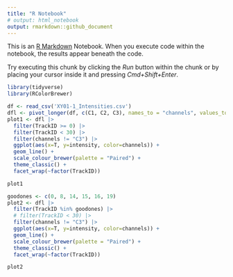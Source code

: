 ```yaml
---
title: "R Notebook"
# output: html_notebook
output: rmarkdown::github_document
---
```


This is an [R Markdown](http://rmarkdown.rstudio.com) Notebook. When you execute code within the notebook, the results appear beneath the code. 

Try executing this chunk by clicking the *Run* button within the chunk or by placing your cursor inside it and pressing *Cmd+Shift+Enter*. 

```r
library(tidyverse)
library(RColorBrewer)

df <- read_csv('XY01-1_Intensities.csv')
dfl <- pivot_longer(df, c(C1, C2, C3), names_to = "channels", values_to = "intensity")
plot1 <- dfl |> 
  filter(TrackID >= 0) |>
  filter(TrackID < 30) |>
  filter(channels != "C3") |> 
  ggplot(aes(x=T, y=intensity, color=channels)) +
  geom_line() +
  scale_colour_brewer(palette = "Paired") +
  theme_classic() +
  facet_wrap(~factor(TrackID))

plot1
```



```r
goodones <- c(0, 8, 14, 15, 16, 19)
plot2 <- dfl |> 
  filter(TrackID %in% goodones) |>
  # filter(TrackID < 30) |>
  filter(channels != "C3") |> 
  ggplot(aes(x=T, y=intensity, color=channels)) +
  geom_line() +
  scale_colour_brewer(palette = "Paired") +
  theme_classic() +
  facet_wrap(~factor(TrackID))

plot2
```


